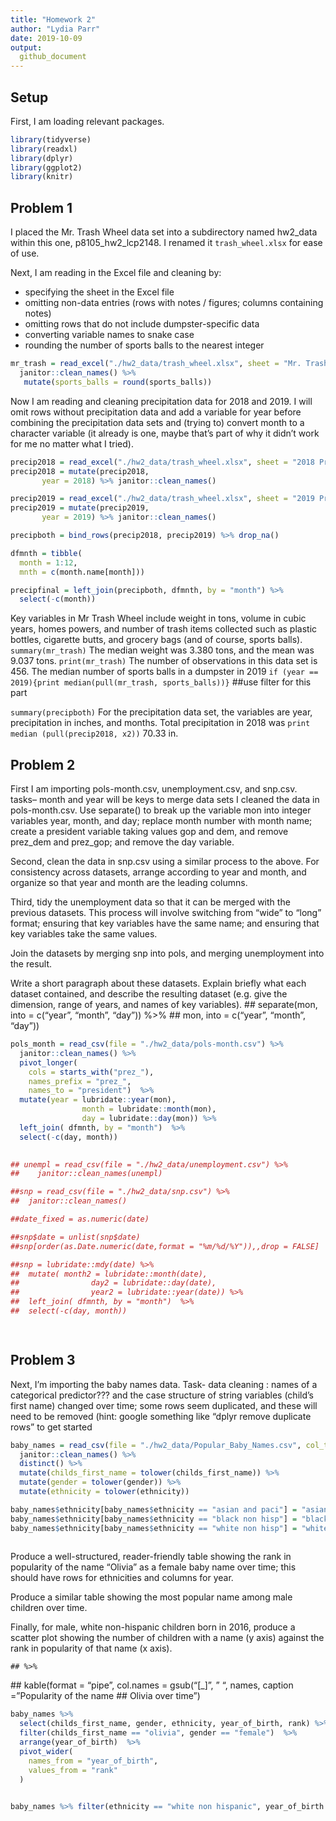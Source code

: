```yaml
---
title: "Homework 2"
author: "Lydia Parr" 
date: 2019-10-09
output: 
  github_document
---
```


## Setup 

First, I am loading relevant packages. 

```r
library(tidyverse)
library(readxl)
library(dplyr)
library(ggplot2)
library(knitr)
```

## Problem 1

I placed the Mr. Trash Wheel data set into a subdirectory named hw2_data within this one, p8105_hw2_lcp2148. I renamed it `trash_wheel.xlsx` for ease of use. 

Next, I am reading in the Excel file and cleaning by: 

- specifying the sheet in the Excel file 
- omitting non-data entries (rows with notes / figures; columns containing notes) 
- omitting rows that do not include dumpster-specific data
- converting variable names to snake case
- rounding the number of sports balls to the nearest integer

```r
mr_trash = read_excel("./hw2_data/trash_wheel.xlsx", sheet = "Mr. Trash Wheel", cellranger::cell_cols(1:14)) %>% drop_na() %>%
  janitor::clean_names() %>% 
   mutate(sports_balls = round(sports_balls))
``` 

Now I am reading and cleaning precipitation data for 2018 and 2019. I will omit rows without precipitation data and add a variable for year before combining the precipitation data sets and (trying to) convert month to a character variable (it already is one, maybe that's part of why it didn't work for me no matter what I tried).

```r
precip2018 = read_excel("./hw2_data/trash_wheel.xlsx", sheet = "2018 Precipitation", skip = 1)
precip2018 = mutate(precip2018, 
       year = 2018) %>% janitor::clean_names()

precip2019 = read_excel("./hw2_data/trash_wheel.xlsx", sheet = "2019 Precipitation", skip = 1)
precip2019 = mutate(precip2019, 
       year = 2019) %>% janitor::clean_names()

precipboth = bind_rows(precip2018, precip2019) %>% drop_na()

dfmnth = tibble(
  month = 1:12, 
  mnth = c(month.name[month]))

precipfinal = left_join(precipboth, dfmnth, by = "month") %>% 
  select(-c(month))

``` 

Key variables in Mr Trash Wheel include weight in tons, volume in cubic years, homes powers, and number of trash items collected such as plastic bottles, cigarette butts, and grocery bags (and of course, sports balls). `summary(mr_trash)` The median weight was 3.380 tons, and the mean was 9.037 tons. `print(mr_trash)` The number of observations in this data set is 456. The median number of sports balls in a dumpster in 2019 `if (year == 2019){print median(pull(mr_trash, sports_balls))}` ##use filter for this part

`summary(precipboth)` For the precipitation data set, the variables are year, precipitation in inches, and months. Total precipitation in 2018 was `print median (pull(precip2018, x2))` 70.33 in. 

## Problem 2


First I am importing pols-month.csv, unemployment.csv, and snp.csv. 
tasks-- month and year will be keys to merge data sets
I cleaned the data in pols-month.csv. Use separate() to break up the variable mon into integer variables year, month, and day; replace month number with month name; create a president variable taking values gop and dem, and remove prez_dem and prez_gop; and remove the day variable.

Second, clean the data in snp.csv using a similar process to the above. For consistency across datasets, arrange according to year and month, and organize so that year and month are the leading columns.

Third, tidy the unemployment data so that it can be merged with the previous datasets. This process will involve switching from “wide” to “long” format; ensuring that key variables have the same name; and ensuring that key variables take the same values.

Join the datasets by merging snp into pols, and merging unemployment into the result.

Write a short paragraph about these datasets. Explain briefly what each dataset contained, and describe the resulting dataset (e.g. give the dimension, range of years, and names of key variables).
##  separate(mon, into = c("year", "month", "day")) %>%
##          mon, into = c("year", "month", "day"))
  

```r

pols_month = read_csv(file = "./hw2_data/pols-month.csv") %>%
  janitor::clean_names() %>% 
  pivot_longer(
    cols = starts_with("prez_"),
    names_prefix = "prez_",
    names_to = "president")  %>%
  mutate(year = lubridate::year(mon), 
                month = lubridate::month(mon), 
                day = lubridate::day(mon)) %>% 
  left_join( dfmnth, by = "month")  %>% 
  select(-c(day, month))

  
## unempl = read_csv(file = "./hw2_data/unemployment.csv") %>%
##    janitor::clean_names(unempl)

##snp = read_csv(file = "./hw2_data/snp.csv") %>%
##  janitor::clean_names() 

##date_fixed = as.numeric(date)

##snp$date = unlist(snp$date)
##snp[order(as.Date.numeric(date,format = "%m/%d/%Y")),,drop = FALSE]

##snp = lubridate::mdy(date) %>%
##  mutate( month2 = lubridate::month(date), 
##                day2 = lubridate::day(date),
##                year2 = lubridate::year(date)) %>% 
##  left_join( dfmnth, by = "month")  %>% 
##  select(-c(day, month))

  
```

## Problem 3 

Next, I'm importing the baby names data. 
Task- data cleaning : names of a categorical predictor??? and the case structure of string variables (child's first name) changed over time; some rows seem duplicated, and these will need to be removed (hint: google something like “dplyr remove duplicate rows” to get started 


```r

baby_names = read_csv(file = "./hw2_data/Popular_Baby_Names.csv", col_types = "dcccdd")  %>%
  janitor::clean_names() %>%
  distinct() %>%
  mutate(childs_first_name = tolower(childs_first_name)) %>%
  mutate(gender = tolower(gender)) %>%
  mutate(ethnicity = tolower(ethnicity)) 

baby_names$ethnicity[baby_names$ethnicity == "asian and paci"] = "asian and pacific islander" 
baby_names$ethnicity[baby_names$ethnicity == "black non hisp"] = "black non hispanic" 
baby_names$ethnicity[baby_names$ethnicity == "white non hisp"] = "white non hispanic"
  
```


Produce a well-structured, reader-friendly table showing the rank in popularity of the name “Olivia” as a female baby name over time; this should have rows for ethnicities and columns for year. 

Produce a similar table showing the most popular name among male children over time.

Finally, for male, white non-hispanic children born in 2016, produce a scatter plot showing the number of children with a name (y axis) against the rank in popularity of that name (x axis).


    ## %>%
 ## kable(format = "pipe", col.names = gsub("[_]", " ", names, caption = "Popularity of the name ## Olivia over time")

```r

baby_names %>%  
  select(childs_first_name, gender, ethnicity, year_of_birth, rank) %>%  
  filter(childs_first_name == "olivia", gender == "female")  %>%
  arrange(year_of_birth)  %>%
  pivot_wider(
    names_from = "year_of_birth",
    values_from = "rank"
  ) 
 

baby_names %>% filter(ethnicity == "white non hispanic", year_of_birth == 2016, gender == "male")  %>% ggplot(aes(rank, count)) + geom_point(size = 0.5) 

```
